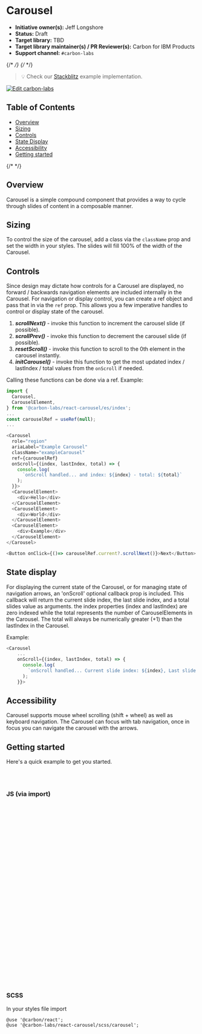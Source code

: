 
<Meta isTemplate />

# Carousel

- **Initiative owner(s):** Jeff Longshore
- **Status:** Draft
- **Target library:** TBD
- **Target library maintainer(s) / PR Reviewer(s):** Carbon for IBM Products
- **Support channel:** `#carbon-labs`

{/* <!-- START doctoc generated TOC please keep comment here to allow auto update --> */}
{/* <!-- DON'T EDIT THIS SECTION, INSTEAD RE-RUN doctoc TO UPDATE --> */}

> 💡 Check our
> [Stackblitz](https://stackblitz.com/github/carbon-design-system/carbon-labs/tree/main/examples/react/Carousel)
> example implementation.

[![Edit carbon-labs](https://developer.stackblitz.com/img/open_in_stackblitz.svg)](https://stackblitz.com/github/carbon-design-system/carbon-labs/tree/main/examples/react/Carousel)

## Table of Contents

- [Overview](#overview)
- [Sizing](#sizing)
- [Controls](#controls)
- [State Display](#state-display)
- [Accessibility](#accessibility)
- [Getting started](#getting-started)

{/* <!-- END doctoc generated TOC please keep comment here to allow auto update --> */}

## Overview

Carousel is a simple compound component that provides a way to cycle through
slides of content in a composable manner.

## Sizing

To control the size of the carousel, add a class via the `className` prop and
set the width in your styles. The slides will fill 100% of the width of the
Carousel.

## Controls

Since design may dictate how controls for a Carousel are displayed, no forward /
backwards navigation elements are included internally in the Carousel. For
navigation or display control, you can create a ref object and pass that in via
the `ref` prop. This allows you a few imperative handles to control or display
state of the carousel.

1. **_scrollNext()_** - invoke this function to increment the carousel slide (if
   possible).
2. **_scrollPrev()_** - invoke this function to decrement the carousel slide (if
   possible).
3. **_resetScroll()_** - invoke this function to scroll to the 0th element in
   the carousel instantly.
4. **_initCarousel()_** - invoke this function to get the most updated index /
   lastIndex / total values from the `onScroll` if needed.

Calling these functions can be done via a ref. Example:

```javascript
import {
  Carousel,
  CarouselElement,
} from '@carbon-labs/react-carousel/es/index';
...
const carouselRef = useRef(null);
...

<Carousel
  role="region"
  ariaLabel="Example Carousel"
  className="exampleCarousel"
  ref={carouselRef}
  onScroll={(index, lastIndex, total) => {
    console.log(
      `onScroll handled... and index: ${index} - total: ${total}`
    );
  }}>
  <CarouselElement>
    <div>Hello</div>
  </CarouselElement>
  <CarouselElement>
    <div>World</div>
  </CarouselElement>
  <CarouselElement>
    <div>Example</div>
  </CarouselElement>
</Carousel>

<Button onClick={()=> carouselRef.current?.scrollNext()}>Next</Button>

```

## State display

For displaying the current state of the Carousel, or for managing state of
navigation arrows, an 'onScroll' optional callback prop is included. This
callback will return the current slide index, the last slide index, and a total
slides value as arguments. the index properties (index and lastIndex) are zero
indexed while the total represents the number of CarouselElements in the
Carousel. The total will always be numerically greater (+1) than the lastIndex
in the Carousel.

Example:

```javascript
<Carousel
    ...
    onScroll={(index, lastIndex, total) => {
      console.log(
        `onScroll handled... Current slide index: ${index}, Last slide index: ${lastIndex} - total slides: ${total}`
      );
    }}>
```

## Accessibility

Carousel supports mouse wheel scrolling (shift + wheel) as well as keyboard
navigation. The Carousel can focus with tab navigation, once in focus you can
navigate the carousel with the arrows.

<Canvas of={CarouselStories.Default} />

## Getting started

Here's a quick example to get you started.

```bash
yarn add @carbon/react
yarn add @carbon-labs/react-carousel
```

### JS (via import)

```javascript
import {
  Carousel,
  CarouselElement,
} from '@carbon-labs/react-carousel/es/index';

function App() {
  const carouselRef = useRef(null);
  return (
    <Carousel
      role="region"
      ariaLabel="Example Carousel"
      className="exampleCarousel"
      ref={carouselRef}
      onScroll={(index, lastIndex, total) => {
        console.log(
          `onScroll handled... and index: ${index} - total: ${total}`
        );
      }}>
      <CarouselElement>
        <div>Hello</div>
      </CarouselElement>
      <CarouselElement>
        <div>World</div>
      </CarouselElement>
      <CarouselElement>
        <div>Example</div>
      </CarouselElement>
    </Carousel>
  );
}

export default App;
```

### SCSS

In your styles file import

```
@use '@carbon/react';
@use '@carbon-labs/react-carousel/scss/carousel';
```
